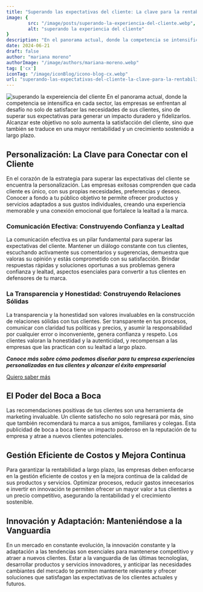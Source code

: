 ```yaml
---
title: "Superando las expectativas del cliente: La clave para la rentabilidad y el éxito en la era digital"
image: {
        src: "/image/posts/superando-la-experiencia-del-cliente.webp",
        alt: "superando la experiencia del cliente"
}
description: "En el panorama actual, donde la competencia se intensifica en cada sector, las empresas se enfrentan al desafío no solo de satisfacer las necesidades de sus clientes, sino de superar sus expectativas para generar un impacto duradero y fidelizarlos. Alcanzar este objetivo no solo aumenta la satisfacción del cliente, sino que también se traduce en una mayor rentabilidad y un crecimiento sostenido a largo plazo."
date: 2024-06-21
draft: false
author: "mariana moreno"
authorImage: "/image/authors/mariana-moreno.webp"
tag: ['cx']
iconTag: "/image/iconBlog/icono-blog-cx.webp"
url: "superando-las-expectativas-del-cliente-la-clave-para-la-rentabilidad-y-el-exito-en-la-era-digital/"
---
```

![superando la expereiencia del cliente](/image/posts/superando-la-experiencia-del-cliente.webp)
En el panorama actual, donde la competencia se intensifica en cada sector, las empresas se enfrentan al desafío no solo de satisfacer las necesidades de sus clientes, sino de superar sus expectativas para generar un impacto duradero y fidelizarlos. Alcanzar este objetivo no solo aumenta la satisfacción del cliente, sino que también se traduce en una mayor rentabilidad y un crecimiento sostenido a largo plazo.

## Personalización: La Clave para Conectar con el Cliente
En el corazón de la estrategia para superar las expectativas del cliente se encuentra la personalización. Las empresas exitosas comprenden que cada cliente es único, con sus propias necesidades, preferencias y deseos. Conocer a fondo a tu público objetivo te permite ofrecer productos y servicios adaptados a sus gustos individuales, creando una experiencia memorable y una conexión emocional que fortalece la lealtad a la marca.

### Comunicación Efectiva: Construyendo Confianza y Lealtad
La comunicación efectiva es un pilar fundamental para superar las expectativas del cliente. Mantener un diálogo constante con tus clientes, escuchando activamente sus comentarios y sugerencias, demuestra que valoras su opinión y estás comprometido con su satisfacción. Brindar respuestas rápidas y soluciones oportunas a sus problemas genera confianza y lealtad, aspectos esenciales para convertir a tus clientes en defensores de tu marca.

### La Transparencia y Honestidad: Construyendo Relaciones Sólidas
La transparencia y la honestidad son valores invaluables en la construcción de relaciones sólidas con tus clientes. Ser transparente en tus procesos, comunicar con claridad tus políticas y precios, y asumir la responsabilidad por cualquier error o inconveniente, genera confianza y respeto. Los clientes valoran la honestidad y la autenticidad, y recompensan a las empresas que las practican con su lealtad a largo plazo.

***Conoce más sobre cómo podemos diseñar para tu empresa experiencias personalizadas en tus clientes y alcanzar el éxito empresarial*** 

[Quiero saber más](https://xkale.com/consultoria-cx/)

## El Poder del Boca a Boca
Las recomendaciones positivas de tus clientes son una herramienta de marketing invaluable. Un cliente satisfecho no solo regresará por más, sino que también recomendará tu marca a sus amigos, familiares y colegas. Esta publicidad de boca a boca tiene un impacto poderoso en la reputación de tu empresa y atrae a nuevos clientes potenciales.

## Gestión Eficiente de Costos y Mejora Continua
Para garantizar la rentabilidad a largo plazo, las empresas deben enfocarse en la gestión eficiente de costos y en la mejora continua de la calidad de sus productos y servicios. Optimizar procesos, reducir gastos innecesarios e invertir en innovación te permiten ofrecer un mayor valor a tus clientes a un precio competitivo, asegurando la rentabilidad y el crecimiento sostenible.

## Innovación y Adaptación: Manteniéndose a la Vanguardia
En un mercado en constante evolución, la innovación constante y la adaptación a las tendencias son esenciales para mantenerse competitivo y atraer a nuevos clientes. Estar a la vanguardia de las últimas tecnologías, desarrollar productos y servicios innovadores, y anticipar las necesidades cambiantes del mercado te permiten mantenerte relevante y ofrecer soluciones que satisfagan las expectativas de los clientes actuales y futuros.
